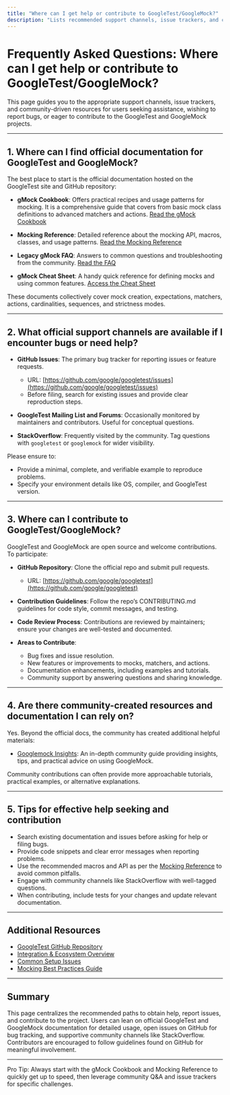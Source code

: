 ```yaml
---
title: "Where can I get help or contribute to GoogleTest/GoogleMock?"
description: "Lists recommended support channels, issue trackers, and community-driven resources for users seeking further assistance, reporting bugs, or wishing to contribute."
---
```


# Frequently Asked Questions: Where can I get help or contribute to GoogleTest/GoogleMock?

This page guides you to the appropriate support channels, issue trackers, and community-driven resources for users seeking assistance, wishing to report bugs, or eager to contribute to the GoogleTest and GoogleMock projects.

---

## 1. Where can I find official documentation for GoogleTest and GoogleMock?

The best place to start is the official documentation hosted on the GoogleTest site and GitHub repository:

- **gMock Cookbook**: Offers practical recipes and usage patterns for mocking. It is a comprehensive guide that covers from basic mock class definitions to advanced matchers and actions. [Read the gMock Cookbook](https://google.github.io/googletest/gmock_cook_book.html)

- **Mocking Reference**: Detailed reference about the mocking API, macros, classes, and usage patterns. [Read the Mocking Reference](https://google.github.io/googletest/reference/mocking.html)

- **Legacy gMock FAQ**: Answers to common questions and troubleshooting from the community. [Read the FAQ](https://google.github.io/googletest/gmock_faq.html)

- **gMock Cheat Sheet**: A handy quick reference for defining mocks and using common features. [Access the Cheat Sheet](https://google.github.io/googletest/gmock_cheat_sheet.html)

These documents collectively cover mock creation, expectations, matchers, actions, cardinalities, sequences, and strictness modes.

---

## 2. What official support channels are available if I encounter bugs or need help?

- **GitHub Issues**: The primary bug tracker for reporting issues or feature requests.
  - URL: [https://github.com/google/googletest/issues](https://github.com/google/googletest/issues)
  - Before filing, search for existing issues and provide clear reproduction steps.

- **GoogleTest Mailing List and Forums**: Occasionally monitored by maintainers and contributors. Useful for conceptual questions.

- **StackOverflow**: Frequently visited by the community. Tag questions with `googletest` or `googlemock` for wider visibility.

Please ensure to:

- Provide a minimal, complete, and verifiable example to reproduce problems.
- Specify your environment details like OS, compiler, and GoogleTest version.

---

## 3. Where can I contribute to GoogleTest/GoogleMock?

GoogleTest and GoogleMock are open source and welcome contributions. To participate:

- **GitHub Repository**: Clone the official repo and submit pull requests.
  - URL: [https://github.com/google/googletest](https://github.com/google/googletest)

- **Contribution Guidelines**: Follow the repo’s CONTRIBUTING.md guidelines for code style, commit messages, and testing.

- **Code Review Process**: Contributions are reviewed by maintainers; ensure your changes are well-tested and documented.

- **Areas to Contribute**:
  - Bug fixes and issue resolution.
  - New features or improvements to mocks, matchers, and actions.
  - Documentation enhancements, including examples and tutorials.
  - Community support by answering questions and sharing knowledge.

---

## 4. Are there community-created resources and documentation I can rely on?

Yes. Beyond the official docs, the community has created additional helpful materials:

- [Googlemock Insights](https://github.com/ElectricRCAircraftGuy/eRCaGuy_dotfiles/blob/master/googletest/insights.md): An in-depth community guide providing insights, tips, and practical advice on using GoogleMock.

Community contributions can often provide more approachable tutorials, practical examples, or alternative explanations.

---

## 5. Tips for effective help seeking and contribution

- Search existing documentation and issues before asking for help or filing bugs.
- Provide code snippets and clear error messages when reporting problems.
- Use the recommended macros and API as per the [Mocking Reference](https://google.github.io/googletest/reference/mocking.html) to avoid common pitfalls.
- Engage with community channels like StackOverflow with well-tagged questions.
- When contributing, include tests for your changes and update relevant documentation.

---

## Additional Resources

- [GoogleTest GitHub Repository](https://github.com/google/googletest)
- [Integration & Ecosystem Overview](https://github.com/google/googletest/blob/main/docs/overview/feature-highlights-integration/integration-ecosystem.md)
- [Common Setup Issues](https://github.com/google/googletest/blob/main/docs/getting-started/setup-troubleshooting/common-setup-issues.md)
- [Mocking Best Practices Guide](https://github.com/google/googletest/blob/main/docs/guides/mocking-best-practices/mocking-best-practices.md)

---

## Summary
This page centralizes the recommended paths to obtain help, report issues, and contribute to the project. Users can lean on official GoogleTest and GoogleMock documentation for detailed usage, open issues on GitHub for bug tracking, and supportive community channels like StackOverflow. Contributors are encouraged to follow guidelines found on GitHub for meaningful involvement.

---

<Callout type="tip">
Pro Tip: Always start with the gMock Cookbook and Mocking Reference to quickly get up to speed, then leverage community Q&A and issue trackers for specific challenges.
</Callout>
